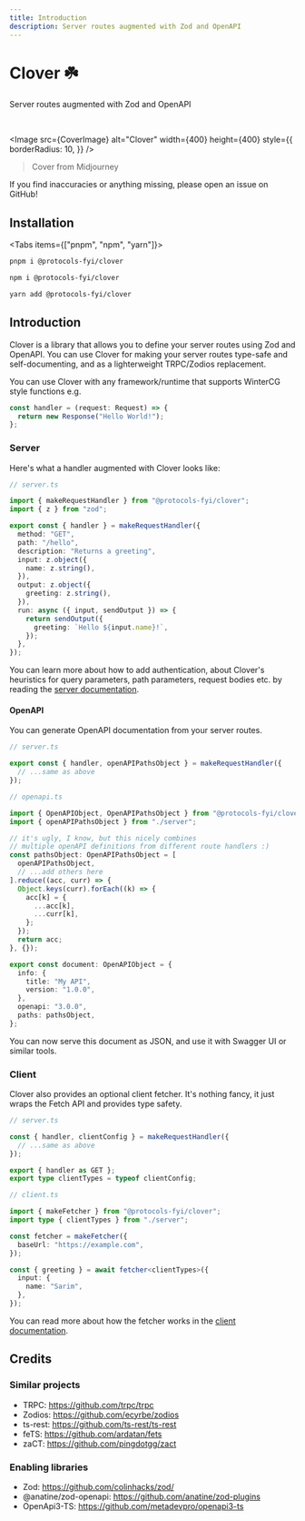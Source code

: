```yaml
---
title: Introduction
description: Server routes augmented with Zod and OpenAPI
---
```



# Clover ☘️

Server routes augmented with Zod and OpenAPI

<br />

<Image
  src={CoverImage}
  alt="Clover"
  width={400}
  height={400}
  style={{
    borderRadius: 10,
  }}
/>

> Cover from Midjourney

<Callout type="warning" emoji="⚠️">
  If you find inaccuracies or anything missing, please open an issue on GitHub!
</Callout>

## Installation

<Tabs items={["pnpm", "npm", "yarn"]}>
  <Tab>

```bash
pnpm i @protocols-fyi/clover
```

  </Tab>
  <Tab>

```bash
npm i @protocols-fyi/clover
```

  </Tab>
  <Tab>

```bash
yarn add @protocols-fyi/clover
```

  </Tab>
</Tabs>

## Introduction

Clover is a library that allows you to define your server routes using Zod and OpenAPI. You can use Clover for making your server routes type-safe and self-documenting, and as a lighterweight TRPC/Zodios replacement.

You can use Clover with any framework/runtime that supports WinterCG style functions e.g.

```ts
const handler = (request: Request) => {
  return new Response("Hello World!");
};
```

### Server

Here's what a handler augmented with Clover looks like:

```ts
// server.ts

import { makeRequestHandler } from "@protocols-fyi/clover";
import { z } from "zod";

export const { handler } = makeRequestHandler({
  method: "GET",
  path: "/hello",
  description: "Returns a greeting",
  input: z.object({
    name: z.string(),
  }),
  output: z.object({
    greeting: z.string(),
  }),
  run: async ({ input, sendOutput }) => {
    return sendOutput({
      greeting: `Hello ${input.name}!`,
    });
  },
});
```

You can learn more about how to add authentication, about Clover's heuristics for query parameters, path parameters, request bodies etc. by reading the [server documentation](/server).

#### OpenAPI

You can generate OpenAPI documentation from your server routes.

```ts
// server.ts

export const { handler, openAPIPathsObject } = makeRequestHandler({
  // ...same as above
});
```

```ts
// openapi.ts

import { OpenAPIObject, OpenAPIPathsObject } from "@protocols-fyi/clover";
import { openAPIPathsObject } from "./server";

// it's ugly, I know, but this nicely combines
// multiple openAPI definitions from different route handlers :)
const pathsObject: OpenAPIPathsObject = [
  openAPIPathsObject,
  // ...add others here
].reduce((acc, curr) => {
  Object.keys(curr).forEach((k) => {
    acc[k] = {
      ...acc[k],
      ...curr[k],
    };
  });
  return acc;
}, {});

export const document: OpenAPIObject = {
  info: {
    title: "My API",
    version: "1.0.0",
  },
  openapi: "3.0.0",
  paths: pathsObject,
};
```

You can now serve this document as JSON, and use it with Swagger UI or similar tools.

### Client

Clover also provides an optional client fetcher. It's nothing fancy, it just wraps the Fetch API and provides type safety.

```ts
// server.ts

const { handler, clientConfig } = makeRequestHandler({
  // ...same as above
});

export { handler as GET };
export type clientTypes = typeof clientConfig;
```

```ts
// client.ts

import { makeFetcher } from "@protocols-fyi/clover";
import type { clientTypes } from "./server";

const fetcher = makeFetcher({
  baseUrl: "https://example.com",
});

const { greeting } = await fetcher<clientTypes>({
  input: {
    name: "Sarim",
  },
});
```

You can read more about how the fetcher works in the [client documentation](/client).

## Credits

### Similar projects

- TRPC: https://github.com/trpc/trpc
- Zodios: https://github.com/ecyrbe/zodios
- ts-rest: https://github.com/ts-rest/ts-rest
- feTS: https://github.com/ardatan/fets
- zaCT: https://github.com/pingdotgg/zact

### Enabling libraries

- Zod: https://github.com/colinhacks/zod/
- @anatine/zod-openapi: https://github.com/anatine/zod-plugins
- OpenApi3-TS: https://github.com/metadevpro/openapi3-ts
